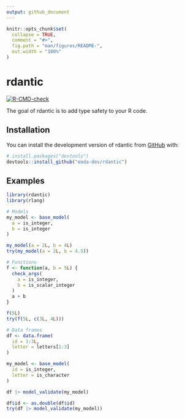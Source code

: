 ```yaml
---
output: github_document
---
```


<!-- README.md is generated from README.Rmd. Please edit that file -->

```r
knitr::opts_chunk$set(
  collapse = TRUE,
  comment = "#>",
  fig.path = "man/figures/README-",
  out.width = "100%"
)
```

# rdantic

<!-- badges: start -->
[![R-CMD-check](https://github.com/eodaGmbH/rdantic/actions/workflows/R-CMD-check.yaml/badge.svg)](https://github.com/eodaGmbH/rdantic/actions/workflows/R-CMD-check.yaml)
<!-- badges: end -->

The goal of rdantic is to add type safety to your R code.

## Installation

You can install the development version of rdantic from [GitHub](https://github.com/) with:

``` r
# install.packages("devtools")
devtools::install_github("eoda-dev/rdantic")
```

## Examples

```r
library(rdantic)
library(rlang)

# Models
my_model <- base_model(
  a = is_integer,
  b = is_integer
)

my_model(a = 2L, b = 4L)
try(my_model(a = 2L, b = 4.5))

# Functions
f <- function(a, b = 5L) {
  check_args(
    a = is_integer,
    b = is_scalar_integer
  )
  a + b
}

f(5L)
try(f(5L, c(3L, 4L)))

# Data frames
df <- data.frame(
  id = 1:3L,
  letter = letters[1:3]
)

my_model <- base_model(
  id = is_integer,
  letter = is_character
)

df |> model_validate(my_model)

df$id <- as.double(df$id)
try(df |> model_validate(my_model))
```
